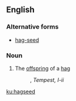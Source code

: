 ==English==

===Alternative forms===
* [[hag-seed]]

===Noun===
{{en-noun}}

# {{cx|obsolete|lang=en}} The [[offspring]] of a [[hag]]
#: {{rfquotek|Shakespeare}}, ''Tempest, I-ii''

[[ku:hagseed]]
